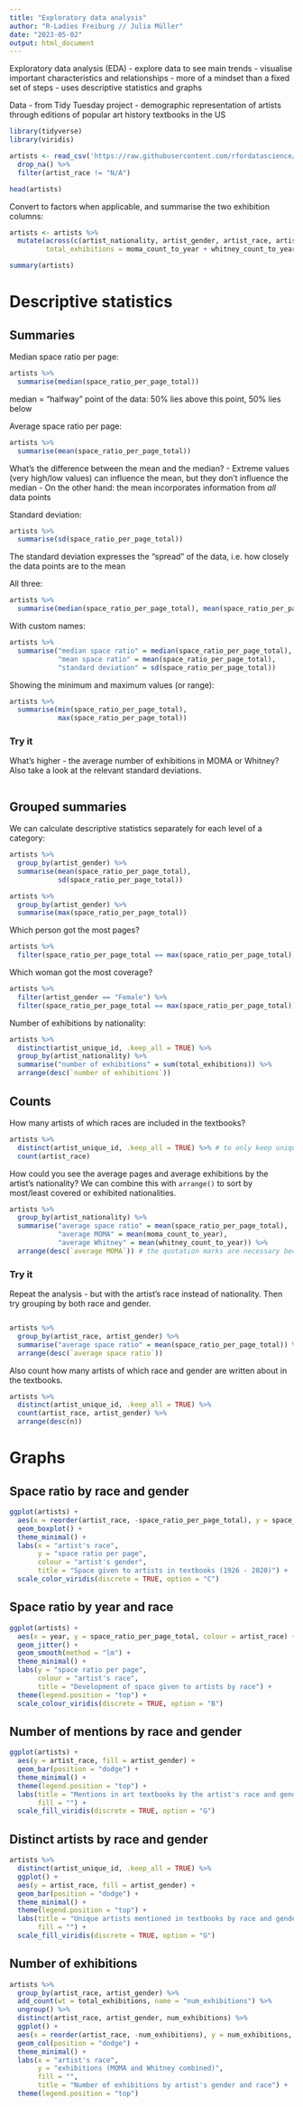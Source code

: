 ```yaml
---
title: "Exploratory data analysis"
author: "R-Ladies Freiburg // Julia Müller"
date: "2023-05-02"
output: html_document
---
```


Exploratory data analysis (EDA)
- explore data to see main trends
- visualise important characteristics and relationships
- more of a mindset than a fixed set of steps
- uses descriptive statistics and graphs

Data
- from Tidy Tuesday project
- demographic representation of artists through editions of popular art history textbooks in the US

```r
library(tidyverse)
library(viridis)

artists <- read_csv('https://raw.githubusercontent.com/rfordatascience/tidytuesday/master/data/2023/2023-01-17/artists.csv') %>% 
  drop_na() %>% 
  filter(artist_race != "N/A")

head(artists)
```

Convert to factors when applicable, and summarise the two exhibition columns:
```r
artists <- artists %>% 
  mutate(across(c(artist_nationality, artist_gender, artist_race, artist_ethnicity, book, artist_unique_id, artist_race_nwi), as_factor),
         total_exhibitions = moma_count_to_year + whitney_count_to_year) 

summary(artists)
```


# Descriptive statistics

## Summaries

Median space ratio per page:
```r
artists %>% 
  summarise(median(space_ratio_per_page_total))
```

median = "halfway" point of the data: 50% lies above this point, 50% lies below


Average space ratio per page:
```r
artists %>% 
  summarise(mean(space_ratio_per_page_total))
```

What's the difference between the mean and the median?
- Extreme values (very high/low values) can influence the mean, but they don't influence the median
- On the other hand: the mean incorporates information from *all* data points

Standard deviation:
```r
artists %>% 
  summarise(sd(space_ratio_per_page_total))
```
The standard deviation expresses the "spread" of the data, i.e. how closely the data points are to the mean


All three:
```r
artists %>% 
  summarise(median(space_ratio_per_page_total), mean(space_ratio_per_page_total), sd(space_ratio_per_page_total))
```

With custom names:
```r
artists %>% 
  summarise("median space ratio" = median(space_ratio_per_page_total), 
            "mean space ratio" = mean(space_ratio_per_page_total), 
            "standard deviation" = sd(space_ratio_per_page_total))
```

Showing the minimum and maximum values (or range):
```r
artists %>% 
  summarise(min(space_ratio_per_page_total),
            max(space_ratio_per_page_total))
```


### Try it
What's higher - the average number of exhibitions in MOMA or Whitney? Also take a look at the relevant standard deviations.
```r

```


## Grouped summaries

We can calculate descriptive statistics separately for each level of a category:
```r
artists %>% 
  group_by(artist_gender) %>% 
  summarise(mean(space_ratio_per_page_total),
            sd(space_ratio_per_page_total))
```

```r
artists %>% 
  group_by(artist_gender) %>% 
  summarise(max(space_ratio_per_page_total))
```

Which person got the most pages?
```r
artists %>% 
  filter(space_ratio_per_page_total == max(space_ratio_per_page_total))
```

Which woman got the most coverage?
```r
artists %>% 
  filter(artist_gender == "Female") %>% 
  filter(space_ratio_per_page_total == max(space_ratio_per_page_total))
```

Number of exhibitions by nationality:
```r
artists %>% 
  distinct(artist_unique_id, .keep_all = TRUE) %>% 
  group_by(artist_nationality) %>% 
  summarise("number of exhibitions" = sum(total_exhibitions)) %>% 
  arrange(desc(`number of exhibitions`))
```


## Counts 
How many artists of which races are included in the textbooks?
```r
artists %>% 
  distinct(artist_unique_id, .keep_all = TRUE) %>% # to only keep unique artists, but also retain the information in all other columns
  count(artist_race)
```


How could you see the average pages and average exhibitions by the artist's nationality? We can combine this with `arrange()` to sort by most/least covered or exhibited nationalities.
```r
artists %>% 
  group_by(artist_nationality) %>% 
  summarise("average space ratio" = mean(space_ratio_per_page_total), 
            "average MOMA" = mean(moma_count_to_year), 
            "average Whitney" = mean(whitney_count_to_year)) %>% 
  arrange(desc(`average MOMA`)) # the quotation marks are necessary because the column name has a space
```


### Try it
Repeat the analysis - but with the artist's race instead of nationality. Then try grouping by both race and gender.
```r

```

```r
artists %>% 
  group_by(artist_race, artist_gender) %>% 
  summarise("average space ratio" = mean(space_ratio_per_page_total)) %>% 
  arrange(desc(`average space ratio`))
```

Also count how many artists of which race and gender are written about in the textbooks.
```r
artists %>% 
  distinct(artist_unique_id, .keep_all = TRUE) %>% 
  count(artist_race, artist_gender) %>% 
  arrange(desc(n))
```


# Graphs

## Space ratio by race and gender
```r
ggplot(artists) +
  aes(x = reorder(artist_race, -space_ratio_per_page_total), y = space_ratio_per_page_total, colour = artist_gender) +
  geom_boxplot() +
  theme_minimal() +
  labs(x = "artist's race",
       y = "space ratio per page",
       colour = "artist's gender",
       title = "Space given to artists in textbooks (1926 - 2020)") +
  scale_color_viridis(discrete = TRUE, option = "C")
```

## Space ratio by year and race
```r
ggplot(artists) +
  aes(x = year, y = space_ratio_per_page_total, colour = artist_race) +
  geom_jitter() +
  geom_smooth(method = "lm") +
  theme_minimal() +
  labs(y = "space ratio per page",
       colour = "artist's race",
       title = "Development of space given to artists by race") +
  theme(legend.position = "top") +
  scale_colour_viridis(discrete = TRUE, option = "B")
```

## Number of mentions by race and gender
```r
ggplot(artists) +
  aes(y = artist_race, fill = artist_gender) +
  geom_bar(position = "dodge") +
  theme_minimal() +
  theme(legend.position = "top") +
  labs(title = "Mentions in art textbooks by the artist's race and gender",
       fill = "") +
  scale_fill_viridis(discrete = TRUE, option = "G")
```

## Distinct artists by race and gender
```r
artists %>% 
  distinct(artist_unique_id, .keep_all = TRUE) %>% 
  ggplot() +
  aes(y = artist_race, fill = artist_gender) +
  geom_bar(position = "dodge") +
  theme_minimal() +
  theme(legend.position = "top") +
  labs(title = "Unique artists mentioned in textbooks by race and gender",
       fill = "") +
  scale_fill_viridis(discrete = TRUE, option = "G")
```

## Number of exhibitions
```r
artists %>% 
  group_by(artist_race, artist_gender) %>% 
  add_count(wt = total_exhibitions, name = "num_exhibitions") %>% 
  ungroup() %>% 
  distinct(artist_race, artist_gender, num_exhibitions) %>% 
  ggplot() +
  aes(x = reorder(artist_race, -num_exhibitions), y = num_exhibitions, fill = artist_gender) +
  geom_col(position = "dodge") +
  theme_minimal() +
  labs(x = "artist's race",
       y = "exhibitions (MOMA and Whitney combined)",
       fill = "",
       title = "Number of exhibitions by artist's gender and race") +
  theme(legend.position = "top")
```

